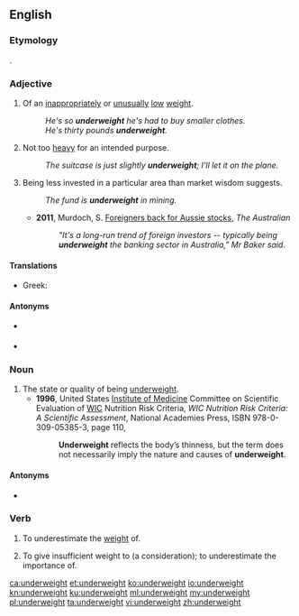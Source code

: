 ==English==

===Etymology===
{{prefix|under|weight|lang=en}}.

===Adjective===
{{en-adj}}

# Of an [[inappropriate]]ly or [[unusual]]ly [[low]] [[weight]].
#: ''He's so '''underweight''' he's had to buy smaller clothes.''
#: ''He's thirty pounds '''underweight'''.''
# Not too [[heavy]] for an intended purpose.
#: ''The suitcase is just slightly '''underweight'''; I'll let it on the plane.''
# {{lb|en|finance}} Being less invested in a particular area than market wisdom suggests.
#: ''The fund is '''underweight''' in mining.''
#* '''2011''', Murdoch, S. [http://m.theaustralian.com.au/AustralianFinancialMarkets/pg/0/fi299632.htm Foreigners back for Aussie stocks], ''The Australian''
#*: ''"It's a long-run trend of foreign investors -- typically being '''underweight''' the banking sector in Australia," Mr Baker said.''

====Translations====
{{trans-top|of an inappropriately or unusually low weight}}
* Greek: {{t+|el|λιποβαρής|m|f}}
{{trans-mid}}
{{trans-bottom}}

====Antonyms====
* {{sense|of low weight}} {{l|en|overweight}}
* {{sense|not too heavy}} {{l|en|overweight}}

===Noun===
{{en-noun|-}}

# The state or quality of being [[#Adjective|underweight]].
#* '''1996''', United States [[w:Institute of Medicine|Institute of Medicine]] Committee on Scientific Evaluation of [[w:Special Supplemental Nutrition Program for Women, Infants and Children|WIC]] Nutrition Risk Criteria, ''WIC Nutrition Risk Criteria: A Scientific Assessment'', National Academies Press, ISBN 978-0-309-05385-3, page 110,
#*: '''Underweight''' reflects the body’s thinness, but the term does not necessarily imply the nature and causes of '''underweight'''.


====Antonyms====
* {{sense|state or quality}} {{l|en|overweight}}

===Verb===
{{en-verb}}

# {{lb|en|transitive}} To underestimate the [[weight]] of.
# {{lb|en|transitive}} To give insufficient weight to (a consideration); to underestimate the importance of.

[[ca:underweight]]
[[et:underweight]]
[[ko:underweight]]
[[io:underweight]]
[[kn:underweight]]
[[ku:underweight]]
[[ml:underweight]]
[[my:underweight]]
[[pl:underweight]]
[[ta:underweight]]
[[vi:underweight]]
[[zh:underweight]]